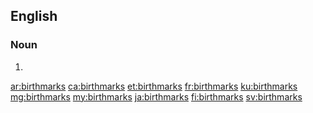 ==English==

===Noun===
{{head|en|noun plural form}}

# {{plural of|birthmark|lang=en}}

[[ar:birthmarks]]
[[ca:birthmarks]]
[[et:birthmarks]]
[[fr:birthmarks]]
[[ku:birthmarks]]
[[mg:birthmarks]]
[[my:birthmarks]]
[[ja:birthmarks]]
[[fi:birthmarks]]
[[sv:birthmarks]]